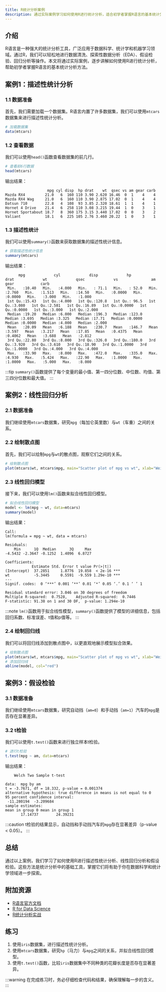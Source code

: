 ```yaml
---
title: R统计分析案例
description: 通过实际案例学习如何使用R进行统计分析，适合初学者掌握R语言的基本统计分析方法。
---
```


## 介绍

R语言是一种强大的统计分析工具，广泛应用于数据科学、统计学和机器学习领域。通过R，我们可以轻松地进行数据清洗、探索性数据分析（EDA）、假设检验、回归分析等操作。本文将通过实际案例，逐步讲解如何使用R进行统计分析，帮助初学者掌握R语言的基本统计分析方法。

## 案例1：描述性统计分析

### 1.1 数据准备

首先，我们需要加载一个数据集。R语言内置了许多数据集，我们可以使用`mtcars`数据集来进行描述性统计分析。

```r
# 加载数据集
data(mtcars)
```

### 1.2 查看数据

我们可以使用`head()`函数查看数据集的前几行。

```r
# 查看前6行数据
head(mtcars)
```

输出结果：

```
                   mpg cyl disp  hp drat    wt  qsec vs am gear carb
Mazda RX4         21.0   6  160 110 3.90 2.620 16.46  0  1    4    4
Mazda RX4 Wag     21.0   6  160 110 3.90 2.875 17.02  0  1    4    4
Datsun 710        22.8   4  108  93 3.85 2.320 18.61  1  1    4    1
Hornet 4 Drive    21.4   6  258 110 3.08 3.215 19.44  1  0    3    1
Hornet Sportabout 18.7   8  360 175 3.15 3.440 17.02  0  0    3    2
Valiant           18.1   6  225 105 2.76 3.460 20.22  1  0    3    1
```

### 1.3 描述性统计

我们可以使用`summary()`函数来获取数据集的描述性统计信息。

```r
# 获取描述性统计信息
summary(mtcars)
```

输出结果：

```
      mpg             cyl             disp             hp             drat             wt             qsec             vs               am              gear            carb      
 Min.   :10.40   Min.   :4.000   Min.   : 71.1   Min.   : 52.0   Min.   :2.760   Min.   :1.513   Min.   :14.50   Min.   :0.0000   Min.   :0.0000   Min.   :3.000   Min.   :1.000  
 1st Qu.:15.43   1st Qu.:4.000   1st Qu.:120.8   1st Qu.: 96.5   1st Qu.:3.080   1st Qu.:2.581   1st Qu.:16.89   1st Qu.:0.0000   1st Qu.:0.0000   1st Qu.:3.000   1st Qu.:2.000  
 Median :19.20   Median :6.000   Median :196.3   Median :123.0   Median :3.695   Median :3.325   Median :17.71   Median :0.0000   Median :0.0000   Median :4.000   Median :2.000  
 Mean   :20.09   Mean   :6.188   Mean   :230.7   Mean   :146.7   Mean   :3.597   Mean   :3.217   Mean   :17.85   Mean   :0.4375   Mean   :0.4062   Mean   :3.688   Mean   :2.812  
 3rd Qu.:22.80   3rd Qu.:8.000   3rd Qu.:326.0   3rd Qu.:180.0   3rd Qu.:3.920   3rd Qu.:3.610   3rd Qu.:18.90   3rd Qu.:1.0000   3rd Qu.:1.0000   3rd Qu.:4.000   3rd Qu.:4.000  
 Max.   :33.90   Max.   :8.000   Max.   :472.0   Max.   :335.0   Max.   :4.930   Max.   :5.424   Max.   :22.90   Max.   :1.0000   Max.   :1.0000   Max.   :5.000   Max.   :8.000  
```

:::tip
`summary()`函数提供了每个变量的最小值、第一四分位数、中位数、均值、第三四分位数和最大值。
:::

## 案例2：线性回归分析

### 2.1 数据准备

我们继续使用`mtcars`数据集，研究`mpg`（每加仑英里数）与`wt`（车重）之间的关系。

### 2.2 绘制散点图

首先，我们可以绘制`mpg`与`wt`的散点图，观察它们之间的关系。

```r
# 绘制散点图
plot(mtcars$wt, mtcars$mpg, main="Scatter plot of mpg vs wt", xlab="Weight (1000 lbs)", ylab="Miles per Gallon")
```

### 2.3 线性回归模型

接下来，我们可以使用`lm()`函数来拟合线性回归模型。

```r
# 拟合线性回归模型
model <- lm(mpg ~ wt, data=mtcars)
summary(model)
```

输出结果：

```
Call:
lm(formula = mpg ~ wt, data = mtcars)

Residuals:
    Min      1Q  Median      3Q     Max 
-4.5432 -2.3647 -0.1252  1.4096  6.8727 

Coefficients:
            Estimate Std. Error t value Pr(>|t|)    
(Intercept)  37.2851     1.8776  19.858  < 2e-16 ***
wt           -5.3445     0.5591  -9.559 1.29e-10 ***
---
Signif. codes:  0 ‘***’ 0.001 ‘**’ 0.01 ‘*’ 0.05 ‘.’ 0.1 ‘ ’ 1

Residual standard error: 3.046 on 30 degrees of freedom
Multiple R-squared:  0.7528,	Adjusted R-squared:  0.7446 
F-statistic: 91.38 on 1 and 30 DF,  p-value: 1.294e-10
```

:::note
`lm()`函数用于拟合线性模型，`summary()`函数提供了模型的详细信息，包括回归系数、标准误差、t值和p值等。
:::

### 2.4 绘制回归线

我们可以将回归线添加到散点图中，以更直观地展示模型拟合效果。

```r
# 绘制散点图
plot(mtcars$wt, mtcars$mpg, main="Scatter plot of mpg vs wt", xlab="Weight (1000 lbs)", ylab="Miles per Gallon")
# 添加回归线
abline(model, col="red")
```

## 案例3：假设检验

### 3.1 数据准备

我们继续使用`mtcars`数据集，研究自动挡（`am=0`）和手动挡（`am=1`）汽车的`mpg`是否存在显著差异。

### 3.2 t检验

我们可以使用`t.test()`函数来进行独立样本t检验。

```r
# 进行t检验
t.test(mpg ~ am, data=mtcars)
```

输出结果：

```
	Welch Two Sample t-test

data:  mpg by am
t = -3.7671, df = 18.332, p-value = 0.001374
alternative hypothesis: true difference in means is not equal to 0
95 percent confidence interval:
 -11.280194  -3.209684
sample estimates:
mean in group 0 mean in group 1 
       17.14737        24.39231 
```

:::caution
t检验的结果显示，自动挡和手动挡汽车的`mpg`存在显著差异（p-value < 0.05）。
:::

## 总结

通过以上案例，我们学习了如何使用R进行描述性统计分析、线性回归分析和假设检验。这些方法是统计分析中的基础工具，掌握它们将有助于你在数据科学和统计学领域进一步探索。

## 附加资源

- [R语言官方文档](https://cran.r-project.org/doc/manuals/r-release/R-intro.html)
- [R for Data Science](https://r4ds.had.co.nz/)
- [R统计分析实战](https://www.statmethods.net/)

## 练习

1. 使用`iris`数据集，进行描述性统计分析。
2. 使用`mtcars`数据集，研究`hp`（马力）与`mpg`之间的关系，并拟合线性回归模型。
3. 使用`t.test()`函数，比较`iris`数据集中不同种类的花瓣长度是否存在显著差异。

:::warning
在完成练习时，务必仔细检查代码和结果，确保理解每一步的含义。
:::
